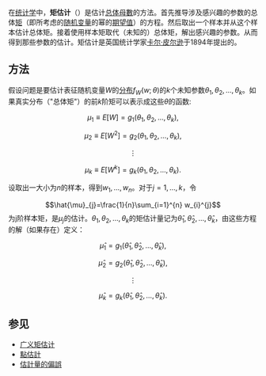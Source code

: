 {{unreferenced|time=2014-12-22T05:58:41+00:00}}
{{NoteTA|G1=Math
|T= zh-cn: 矩估计;zh-tw:動差估計
|1= zh-cn: 参数;zh-tw:母數;zh-hant:參數
|2= zh-cn: 矩;zh-tw:動差;zh-hant:矩
}}
在[[统计学|统计学]]中，'''矩估计'''（{{lang-en|method of moments}}）是估计[[总体|总体]][[母數|母數]]的方法。首先推导涉及感兴趣的参数的总体[[矩_(数学)|矩]]（即所考虑的[[随机变量|随机变量]]的幂的[[期望值|期望值]]）的方程。然后取出一个样本并从这个样本估计总体矩。接着使用样本矩取代（未知的）总体矩，解出感兴趣的参数。从而得到那些参数的估计。矩估计是英国统计学家[[卡尔·皮尔逊|卡尔·皮尔逊]]于1894年提出的。

== 方法 ==
假设问题是要估计表征随机变量<math>W</math>的[[概率分布|分布]]<math>f_{W}(w; \theta)</math>的<math>k</math>个未知参数<math>\theta_{1}, \theta_{2}, \dots, \theta_{k}</math>。如果真实分布（"总体矩"）的前<math>k</math>阶矩可以表示成这些<math>\theta</math>的函数:

:<math>\mu_{1} \equiv E[W]=g_{1}(\theta_{1}, \theta_{2}, \dots, \theta_{k}) , </math>
:<math>\mu_{2} \equiv E[W^2]=g_{2}(\theta_{1}, \theta_{2}, \dots, \theta_{k})  ,</math>
:::<math>\vdots </math>
:<math>\mu_{k} \equiv E[W^k]=g_{k}(\theta_{1}, \theta_{2}, \dots, \theta_{k})  .</math>

设取出一大小为<math>n</math>的样本，得到<math>w_1, \dots, w_n</math>。对于<math>j=1,\dots,k</math>，令
:<math>\hat{\mu}_{j}=\frac{1}{n}\sum_{i=1}^{n} w_{i}^{j}</math> 
为j阶样本矩，是<math>\mu_{j}</math>的估计。<math>\theta_{1}, \theta_{2}, \dots, \theta_{k}</math>的矩估计量记为<math>\hat{\theta}_{1}, \hat{\theta}_{2}, \dots, \hat{\theta}_{k}</math>，由这些方程的解（如果存在）定义：{{citation needed|date=September 2011}} 
:<math>\hat \mu_{1} = g_{1}(\hat{\theta}_{1}, \hat{\theta}_{2}, \dots, \hat{\theta}_{k}) ,</math>
:<math>\hat \mu_{2} = g_{2}(\hat{\theta}_{1}, \hat{\theta}_{2}, \dots, \hat{\theta}_{k}) ,</math>
:::<math>\vdots  </math>
:<math>\hat \mu_{k} = g_{k}(\hat{\theta}_{1}, \hat{\theta}_{2}, \dots, \hat{\theta}_{k}) .</math>

== 参见 ==
* [[广义矩估计|广义矩估计]]
*[[点估计|點估計]]
*[[估计量的偏差|估計量的偏誤]]

{{统计学}}